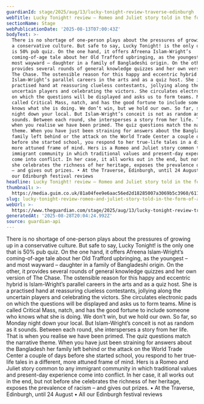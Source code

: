 ```yaml
---
guardianId: stage/2025/aug/13/lucky-tonight-review-traverse-edinburgh
webTitle: Lucky Tonight! review – Romeo and Juliet story told in the form of a pub quiz
sectionName: Stage
webPublicationDate: '2025-08-13T07:00:43Z'
bodyText: >-
  There is no shortage of one-person plays about the pressures of growing up in
  a conservative culture. But safe to say, Lucky Tonight! is the only one that
  is 50% pub quiz. On the one hand, it offers Afreena Islam-Wright’s
  coming-of-age tale about her Old Trafford upbringing, as the youngest – and
  most wayward – daughter in a family of Bangladeshi origin. On the other, it
  provides several rounds of general knowledge quizzes and her own version of
  The Chase. The ostensible reason for this happy and eccentric hybrid is
  Islam-Wright’s parallel careers in the arts and as a quiz host. She is a
  practised hand at reassuring clueless contestants, jollying along the
  uncertain players and celebrating the victors. She circulates electronic pads
  on which the questions will be displayed and asks us to form teams. Mine is
  called Critical Mass, natch, and has the good fortune to include someone who
  knows what she is doing. We don’t win, but we hold our own. So far, so Monday
  night down your local. But Islam-Wright’s conceit is not as random as it
  sounds. Between each round, she intersperses a story from her life. That is
  when you realise we have been primed. The quiz questions match the narrative
  theme. When you have just been straining for answers about the Bangladesh her
  family left behind or the attack on the World Trade Center a couple of days
  before she started school, you respond to her true-life tales in a different,
  more attuned frame of mind. Hers is a Romeo and Juliet story common to any
  immigrant community in which traditional values and present-day experience
  come into conflict. In her case, it all works out in the end, but not before
  she celebrates the richness of her heritage, exposes the prevalence of racism
  – and gives out prizes. • At the Traverse, Edinburgh, until 24 August • All
  our Edinburgh festival reviews
headline: Lucky Tonight! review – Romeo and Juliet story told in the form of a pub quiz
thumbnail: >-
  https://media.guim.co.uk/81a04fee9e6aac56ed2d18285007a3069b5c3960/611_0_6139_4912/500.jpg
slug: lucky-tonight-review-romeo-and-juliet-story-told-in-the-form-of-a-pub-quiz
webUrl: >-
  https://www.theguardian.com/stage/2025/aug/13/lucky-tonight-review-traverse-edinburgh
generatedAt: '2025-08-28T20:04:24.992Z'
source: guardian-api
---
```

There is no shortage of one-person plays about the pressures of growing up in a conservative culture. But safe to say, Lucky Tonight! is the only one that is 50% pub quiz. On the one hand, it offers Afreena Islam-Wright’s coming-of-age tale about her Old Trafford upbringing, as the youngest – and most wayward – daughter in a family of Bangladeshi origin. On the other, it provides several rounds of general knowledge quizzes and her own version of The Chase. The ostensible reason for this happy and eccentric hybrid is Islam-Wright’s parallel careers in the arts and as a quiz host. She is a practised hand at reassuring clueless contestants, jollying along the uncertain players and celebrating the victors. She circulates electronic pads on which the questions will be displayed and asks us to form teams. Mine is called Critical Mass, natch, and has the good fortune to include someone who knows what she is doing. We don’t win, but we hold our own. So far, so Monday night down your local. But Islam-Wright’s conceit is not as random as it sounds. Between each round, she intersperses a story from her life. That is when you realise we have been primed. The quiz questions match the narrative theme. When you have just been straining for answers about the Bangladesh her family left behind or the attack on the World Trade Center a couple of days before she started school, you respond to her true-life tales in a different, more attuned frame of mind. Hers is a Romeo and Juliet story common to any immigrant community in which traditional values and present-day experience come into conflict. In her case, it all works out in the end, but not before she celebrates the richness of her heritage, exposes the prevalence of racism – and gives out prizes. • At the Traverse, Edinburgh, until 24 August • All our Edinburgh festival reviews

